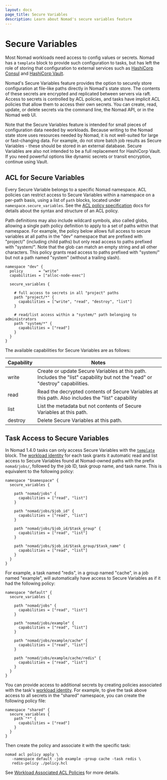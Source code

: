 ```yaml
---
layout: docs
page_title: Secure Variables
description: Learn about Nomad's secure variables feature
---
```


# Secure Variables

Most Nomad workloads need access to config values or secrets. Nomad has a
`template` block to provide such configuration to tasks, but has left the role
of storing that configuration to external services such as [HashiCorp Consul]
and [HashiCorp Vault].

Nomad's Secure Variables feature provides the option to securely store
configuration at file-like paths directly in Nomad's state store. The contents
of these secrets are encrypted and replicated between servers via raft. Access
to secrets is controlled by ACL policies, and tasks have implicit ACL policies
that allow them to access their own secrets. You can create, read, update, or
delete secrets via the command line, the Nomad API, or in the Nomad web UI.

Note that the Secure Variables feature is intended for small pieces of
configuration data needed by workloads. Because writing to the Nomad state store
uses resources needed by Nomad, it is not well-suited for large or fast-changing
data. For example, do not store batch job results as Secure Variables - these
should be stored in an external database. Secure Variables are also not intended
to be a full replacement for HashiCorp Vault. If you need powerful options like
dynamic secrets or transit encryption, continue using Vault.

## ACL for Secure Variables

Every Secure Variable belongs to a specific Nomad namespace. ACL policies can
restrict access to Secure Variables within a namespace on a per-path basis,
using a list of `path` blocks, located under `namespace.secure_variables`. See
the [ACL policy specification] docs for details about the syntax and structure
of an ACL policy.

Path definitions may also include wildcard symbols, also called globs, allowing
a single path policy definition to apply to a set of paths within that
namespace. For example, the policy below allows full access to secure variables
at all paths in the "dev" namespace that are prefixed with "project/" (including
child paths) but only read access to paths prefixed with "system/". Note that
the glob can match an empty string and all other characters. This policy grants
read access to paths prefixed with "system/" but not a path named "system"
(without a trailing slash).

```hcl
namespace "dev" {
  policy       = "write"
  capabilities = ["alloc-node-exec"]

  secure_variables {

    # full access to secrets in all "project" paths
    path "project/*" {
      capabilities = ["write", "read", "destroy", "list"]
    }

    # read/list access within a "system/" path belonging to administrators
    path "system/*" {
      capabilities = ["read"]
    }
  }
}
```

The available capabilities for Secure Variables are as follows:

| Capability | Notes                                                                                                                        |
|------------|------------------------------------------------------------------------------------------------------------------------------|
| write      | Create or update Secure Variables at this path. Includes the "list" capability but not the "read" or "destroy" capabilities. |
| read       | Read the decrypted contents of Secure Variables at this path. Also includes the "list" capability                            |
| list       | List the metadata but not contents of Secure Variables at this path.                                                         |
| destroy    | Delete Secure Variables at this path.                                                                                        |

## Task Access to Secure Variables

In Nomad 1.4.0 tasks can only access Secure Variables with the [`template`]
block. The [workload identity] for each task grants it automatic read and list
access to Secure Variables found at Nomad-owned paths with the prefix
`nomad/jobs/`, followed by the job ID, task group name, and task name. This is
equivalent to the following policy:

```hcl
namespace "$namespace" {
  secure_variables {

    path "nomad/jobs" {
      capabilities = ["read", "list"]
    }

    path "nomad/jobs/$job_id" {
      capabilities = ["read", "list"]
    }

    path "nomad/jobs/$job_id/$task_group" {
      capabilities = ["read", "list"]
    }

    path "nomad/jobs/$job_id/$task_group/$task_name" {
      capabilities = ["read", "list"]
    }
  }
}
```

For example, a task named "redis", in a group named "cache", in a job named
"example", will automatically have access to Secure Variables as if it had the
following policy:

```hcl
namespace "default" {
  secure_variables {

    path "nomad/jobs" {
      capabilities = ["read", "list"]
    }

    path "nomad/jobs/example" {
      capabilities = ["read", "list"]
    }

    path "nomad/jobs/example/cache" {
      capabilities = ["read", "list"]
    }

    path "nomad/jobs/example/cache/redis" {
      capabilities = ["read", "list"]
    }
  }
}
```

You can provide access to additional secrets by creating policies associated
with the task's [workload identity]. For example, to give the task above access
to all secrets in the "shared" namespace, you can create the following policy
file:

```hcl
namespace "shared" {
  secure_variables {
    path "*" {
      capabilities = ["read"]
    }
  }
}
```

Then create the policy and associate it with the specific task:

```shell-session
nomad acl policy apply \
   -namespace default -job example -group cache -task redis \
   redis-policy ./policy.hcl
```

See [Workload Associated ACL Policies] for more details.

[HashiCorp Consul]: https://consul.io
[HashiCorp Vault]: https://vaultproject.io
[ACL policy specification]: docs/other-specifications/acl-policy
[`template`]: /docs/job-specification/template
[workload identity]: /docs/concepts/workload-identity
[Workload Associated ACL Policies]: /docs/concepts/workload-identity#workload-associated-acl-policies
